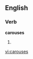 
==English==

===Verb===
'''carouses'''

# {{third-person singular of|[[carouse]]}}

[[vi:carouses]]